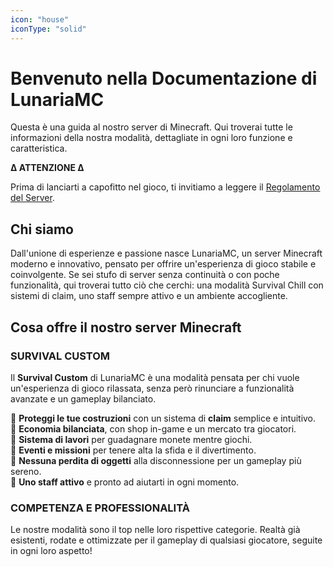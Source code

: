```yaml
---
icon: "house"
iconType: "solid"
---
```


# Benvenuto nella Documentazione di LunariaMC

Questa è una guida al nostro server di Minecraft. Qui troverai tutte le informazioni della nostra modalità, dettagliate in ogni loro funzione e caratteristica.

**Δ ATTENZIONE Δ**

Prima di lanciarti a capofitto nel gioco, ti invitiamo a leggere il [Regolamento del Server](www.lunariamc.it/rules.html).

## Chi siamo

Dall'unione di esperienze e passione nasce LunariaMC, un server Minecraft moderno e innovativo, pensato per offrire un'esperienza di gioco stabile e coinvolgente. Se sei stufo di server senza continuità o con poche funzionalità, qui troverai tutto ciò che cerchi: una modalità Survival Chill con sistemi di claim, uno staff sempre attivo e un ambiente accogliente.

## Cosa offre il nostro server Minecraft

### SURVIVAL CUSTOM

Il **Survival Custom** di LunariaMC è una modalità pensata per chi vuole un'esperienza di gioco rilassata, senza però rinunciare a funzionalità avanzate e un gameplay bilanciato.  

🔹 **Proteggi le tue costruzioni** con un sistema di **claim** semplice e intuitivo.  
🔹 **Economia bilanciata**, con shop in-game e un mercato tra giocatori.  
🔹 **Sistema di lavori** per guadagnare monete mentre giochi.  
🔹 **Eventi e missioni** per tenere alta la sfida e il divertimento.  
🔹 **Nessuna perdita di oggetti** alla disconnessione per un gameplay più sereno.  
🔹 **Uno staff attivo** e pronto ad aiutarti in ogni momento.  

### COMPETENZA E PROFESSIONALITÀ

Le nostre modalità sono il top nelle loro rispettive categorie. Realtà già esistenti, rodate e ottimizzate per il gameplay di qualsiasi giocatore, seguite in ogni loro aspetto!